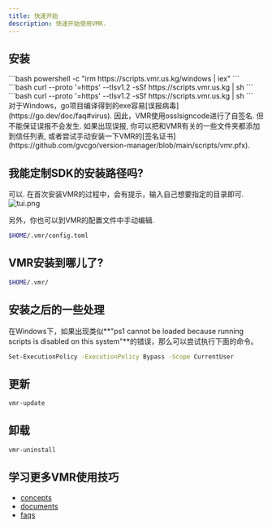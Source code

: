 ```yaml
---
title: 快速开始
description: 快速开始使用VMR.
---
```



## 安装

<Tabs>
  <TabItem label="Windows" icon="seti:windows">
    ```bash
    powershell -c "irm https://scripts.vmr.us.kg/windows | iex"
    ```
  </TabItem>
  <TabItem label="MacOS" icon="apple">
    ```bash
    curl --proto '=https' --tlsv1.2 -sSf https://scripts.vmr.us.kg | sh
    ```
  </TabItem>
  <TabItem label="Linux" icon="linux">
    ```bash
    curl --proto '=https' --tlsv1.2 -sSf https://scripts.vmr.us.kg | sh
    ```
  </TabItem>
</Tabs>

<Aside type="caution" title="Note">
  对于Windows，go项目编译得到的exe容易[误报病毒](https://go.dev/doc/faq#virus). 因此，VMR使用osslsigncode进行了自签名. 
  但不能保证误报不会发生. 如果出现误报, 你可以把和VMR有关的一些文件夹都添加到信任列表, 或者尝试手动安装一下VMR的[签名证书](https://github.com/gvcgo/version-manager/blob/main/scripts/vmr.pfx).
</Aside>

## 我能定制SDK的安装路径吗?

可以. 在首次安装VMR的过程中，会有提示，输入自己想要指定的目录即可. 
![tui.png](../../../assets/vmr_install_dir.png)

另外，你也可以到VMR的配置文件中手动编辑.
```bash
$HOME/.vmr/config.toml
```

## VMR安装到哪儿了?

```bash
$HOME/.vmr/
```

## 安装之后的一些处理

在Windows下，如果出现类似**"ps1 cannot be loaded because running scripts is disabled on this system"**的错误，那么可以尝试执行下面的命令。
```bash
Set-ExecutionPolicy -ExecutionPolicy Bypass -Scope CurrentUser
```

## 更新

```bash
vmr-update
```

## 卸载

```bash
vmr-uninstall
```

## 学习更多VMR使用技巧

- [concepts](/zh-cn/starts/concepts/)
- [documents](/zh-cn/guides/tutorial/)
- [faqs](/zh-cn/guides/faq/)
